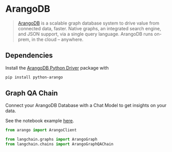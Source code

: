# ArangoDB

>[ArangoDB](https://github.com/arangodb/arangodb) is a scalable graph database system to drive value from connected data, faster. Native graphs, an integrated search engine, and JSON support, via a single query language. ArangoDB runs on-prem, in the cloud – anywhere.

## Dependencies

Install the [ArangoDB Python Driver](https://github.com/ArangoDB-Community/python-arango) package with
```bash
pip install python-arango
```

## Graph QA Chain

Connect your ArangoDB Database with a Chat Model to get insights on your data. 

See the notebook example [here](/docs/extras/use_cases/more/graph/graph_arangodb_qa.html).

```python
from arango import ArangoClient

from langchain.graphs import ArangoGraph
from langchain.chains import ArangoGraphQAChain
```